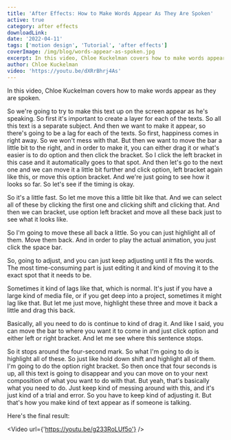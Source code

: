 ```yaml
---
title: 'After Effects: How to Make Words Appear As They Are Spoken'
active: true
category: after effects
downloadLink:
date: '2022-04-11'
tags: ['motion design', 'Tutorial', 'after effects']
coverImage: /img/blog/words-appear-as-spoken.jpg
excerpt: In this video, Chloe Kuckelman covers how to make words appear as they are spoken.
author: Chloe Kuckelman
video: 'https://youtu.be/dXRrBhrj4As'
---
```


In this video, Chloe Kuckelman covers how to make words appear as they are spoken.

So we're going to try to make this text up on the screen appear as he's speaking. So first it's important to create a layer for each of the texts. So all this text is a separate subject. And then we want to make it appear, so there's going to be a lag for each of the texts. So first, happiness comes in right away. So we won't mess with that. But then we want to move the bar a little bit to the right, and in order to make it, you can either drag it or what's easier is to do option and then click the bracket. So I click the left bracket in this case and it automatically goes to that spot. And then let's go to the next one and we can move it a little bit further and click option, left bracket again like this, or move this option bracket. And we're just going to see how it looks so far. So let's see if the timing is okay.

So it's a little fast. So let me move this a little bit like that. And we can select all of these by clicking the first one and clicking shift and clicking that. And then we can bracket, use option left bracket and move all these back just to see what it looks like.

So I'm going to move these all back a little. So you can just highlight all of them. Move them back. And in order to play the actual animation, you just click the space bar.

So, going to adjust, and you can just keep adjusting until it fits the words. The most time-consuming part is just editing it and kind of moving it to the exact spot that it needs to be.

Sometimes it kind of lags like that, which is normal. It's just if you have a large kind of media file, or if you get deep into a project, sometimes it might lag like that. But let me just move, highlight these three and move it back a little and drag this back.

Basically, all you need to do is continue to kind of drag it. And like I said, you can move the bar to where you want it to come in and just click option and either left or right bracket. And let me see where this sentence stops.

So it stops around the four-second mark. So what I'm going to do is highlight all of these. So just like hold down shift and highlight all of them. I'm going to do the option right bracket. So then once that four seconds is up, all this text is going to disappear and you can move on to your next composition of what you want to do with that. But yeah, that's basically what you need to do. Just keep kind of messing around with this, and it's just kind of a trial and error. So you have to keep kind of adjusting it. But that's how you make kind of text appear as if someone is talking.

Here's the final result:

<Video url={'https://youtu.be/g233RoLUf5o'} />
